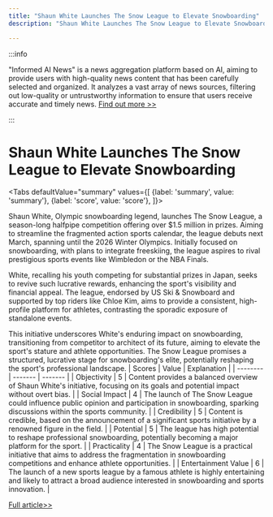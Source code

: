 ```yaml
---
title: "Shaun White Launches The Snow League to Elevate Snowboarding"
description: "Shaun White Launches The Snow League to Elevate Snowboarding"

---
```



:::info

"Informed AI News" is a news aggregation platform based on AI, aiming to provide users with high-quality news content that has been carefully selected and organized. It analyzes a vast array of news sources, filtering out low-quality or untrustworthy information to ensure that users receive accurate and timely news.  [Find out more >>](/)

:::

# Shaun White Launches The Snow League to Elevate Snowboarding


<Tabs
	defaultValue="summary"
	values={[
	{label: 'summary', value: 'summary'},
	{label: 'score', value: 'score'},
]}>
<TabItem value="summary">


Shaun White, Olympic snowboarding legend, launches The Snow League, a season-long halfpipe competition offering over $1.5 million in prizes. Aiming to streamline the fragmented action sports calendar, the league debuts next March, spanning until the 2026 Winter Olympics. Initially focused on snowboarding, with plans to integrate freeskiing, the league aspires to rival prestigious sports events like Wimbledon or the NBA Finals.

White, recalling his youth competing for substantial prizes in Japan, seeks to revive such lucrative rewards, enhancing the sport's visibility and financial appeal. The league, endorsed by US Ski & Snowboard and supported by top riders like Chloe Kim, aims to provide a consistent, high-profile platform for athletes, contrasting the sporadic exposure of standalone events.

This initiative underscores White's enduring impact on snowboarding, transitioning from competitor to architect of its future, aiming to elevate the sport's stature and athlete opportunities. The Snow League promises a structured, lucrative stage for snowboarding's elite, potentially reshaping the sport's professional landscape.
</TabItem>
<TabItem value="score">
	| Scores     | Value   | Explanation |
	| -------- | ------- | ------- |
	| Objectivity  | 5    | Content provides a balanced overview of Shaun White's initiative, focusing on its goals and potential impact without overt bias.    |
	| Social Impact | 4     | The launch of The Snow League could influence public opinion and participation in snowboarding, sparking discussions within the sports community.    |
	| Credibility    | 5    | Content is credible, based on the announcement of a significant sports initiative by a renowned figure in the field.    |
	| Potential    | 5    | The league has high potential to reshape professional snowboarding, potentially becoming a major platform for the sport.    |
	| Practicality    | 4    | The Snow League is a practical initiative that aims to address the fragmentation in snowboarding competitions and enhance athlete opportunities.    |
	| Entertainment Value    | 6    | The launch of a new sports league by a famous athlete is highly entertaining and likely to attract a broad audience interested in snowboarding and sports innovation.    |
</TabItem>
</Tabs>

[Full article>>](https://apnews.com/article/shaun-white-snowboard-halfpipe-5e6814df09bd204f2fd11f642479fe14)
